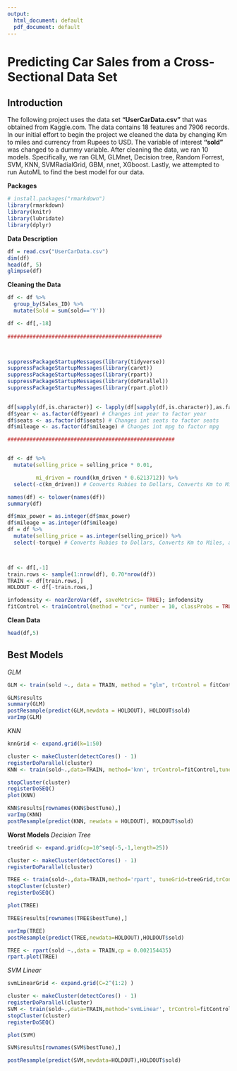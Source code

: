 ---
output:
  html_document: default
  pdf_document: default
---
# Predicting Car Sales from a Cross-Sectional Data Set

## Introduction

The following project uses the data set **"UserCarData.csv"** that was obtained from Kaggle.com. The data contains 18 features and 7906 records. In our initial effort to begin the project we cleaned the data by changing Km to miles and currency from Rupees to USD. The variable of interest **"sold"** was changed to a dummy variable. After cleaning the data, we ran 10 models. Specifically, we ran GLM, GLMnet, Decision tree, Random Forrest, SVM, KNN, SVMRadialGrid, GBM, nnet, XGboost. Lastly, we attempted to run AutoML to find the best model for our data.


**Packages**
```{r,echo = FALSE, results='hide'}

# install.packages("rmarkdown")
library(rmarkdown)
library(knitr)
library(lubridate)
library(dplyr)

```


**Data Description**

```{r, include=FALSE, results = 'hide'}

df = read.csv("UserCarData.csv")
dim(df)
head(df, 5)
glimpse(df)

```
**Cleaning the Data**

```{r, include=FALSE, results='hide'}

df <- df %>% 
  group_by(Sales_ID) %>% 
  mutate(Sold = sum(sold=='Y'))

df <- df[,-18]
         
#################################################



suppressPackageStartupMessages(library(tidyverse))
suppressPackageStartupMessages(library(caret))
suppressPackageStartupMessages(library(rpart))
suppressPackageStartupMessages(library(doParallel))
suppressPackageStartupMessages(library(rpart.plot))
        

df[sapply(df,is.character)] <- lapply(df[sapply(df,is.character)],as.factor) # Changes all character types to factors for each column
df$year <- as.factor(df$year) # Changes int year to factor year
df$seats <- as.factor(df$seats) # Changes int seats to factor seats
df$mileage <- as.factor(df$mileage) # Changes int mpg to factor mpg

#####################################################


df <- df %>%
  mutate(selling_price = selling_price * 0.01,

         mi_driven = round(km_driven * 0.6213712)) %>%
  select(-c(km_driven)) # Converts Rubies to Dollars, Converts Km to Miles, and removes the Km column

names(df) <- tolower(names(df))
summary(df) 

df$max_power = as.integer(df$max_power)
df$mileage = as.integer(df$mileage)
df = df %>% 
  mutate(selling_price = as.integer(selling_price)) %>%
  select(-torque) # Converts Rubies to Dollars, Converts Km to Miles, and removes the Km column. Removed Torque until we can figure out what to do with it



df <- df[,-1]
train.rows <- sample(1:nrow(df), 0.70*nrow(df))
TRAIN <- df[train.rows,]
HOLDOUT <- df[-train.rows,]

infodensity <- nearZeroVar(df, saveMetrics= TRUE); infodensity
fitControl <- trainControl(method = "cv", number = 10, classProbs = TRUE, allowParallel = TRUE, verboseIter = FALSE)

```

**Clean Data**

```{r}

head(df,5)

```


## Best Models
*GLM*
```{r}
GLM <- train(sold ~., data = TRAIN, method = "glm", trControl = fitControl, preProc = c("center","scale"))

GLM$results
summary(GLM)
postResample(predict(GLM,newdata = HOLDOUT), HOLDOUT$sold)
varImp(GLM)

```

*KNN*
```{r}
knnGrid <- expand.grid(k=1:50)

cluster <- makeCluster(detectCores() - 1)
registerDoParallel(cluster)
KNN <- train(sold~.,data=TRAIN, method='knn', trControl=fitControl,tuneGrid=knnGrid,preProc = c("center", "scale"))

stopCluster(cluster)
registerDoSEQ()
plot(KNN)

KNN$results[rownames(KNN$bestTune),]
varImp(KNN)
postResample(predict(KNN, newdata = HOLDOUT), HOLDOUT$sold)

```

**Worst Models**
*Decision Tree*
```{r}
treeGrid <- expand.grid(cp=10^seq(-5,-1,length=25))

cluster <- makeCluster(detectCores() - 1)
registerDoParallel(cluster) 

TREE <- train(sold~.,data=TRAIN,method='rpart', tuneGrid=treeGrid,trControl=fitControl, preProc = c("center", "scale"))
stopCluster(cluster) 
registerDoSEQ() 

plot(TREE) 

TREE$results[rownames(TREE$bestTune),] 

varImp(TREE)
postResample(predict(TREE,newdata=HOLDOUT),HOLDOUT$sold)

TREE <- rpart(sold ~.,data = TRAIN,cp = 0.002154435)
rpart.plot(TREE)

```

*SVM Linear*
```{r}

svmLinearGrid <- expand.grid(C=2^(1:2) )

cluster <- makeCluster(detectCores() - 1)
registerDoParallel(cluster) 
SVM <- train(sold~.,data=TRAIN,method='svmLinear', trControl=fitControl,tuneGrid = svmLinearGrid, preProc = c("center", "scale"))
stopCluster(cluster) 
registerDoSEQ() 

plot(SVM) 

SVM$results[rownames(SVM$bestTune),] 

postResample(predict(SVM,newdata=HOLDOUT),HOLDOUT$sold)

```
